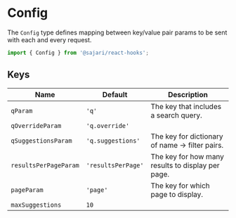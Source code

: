 
<SEO
  title="Config"
  description="The Config type defines mapping between key/value pair param to be sent with each and every request."
/>

# Config

The `Config` type defines mapping between key/value pair params to be sent with each and every request.

```js
import { Config } from '@sajari/react-hooks';
```

## Keys

| Name                  | Default            | Description                                       |
| --------------------- | ------------------ | ------------------------------------------------- |
| `qParam`              | `'q'`              | The key that includes a search query.             |
| `qOverrideParam`      | `'q.override'`     |                                                   |
| `qSuggestionsParam`   | `'q.suggestions'`  | The key for dictionary of name -> filter pairs.   |
| `resultsPerPageParam` | `'resultsPerPage'` | The key for how many results to display per page. |
| `pageParam`           | `'page'`           | The key for which page to display.                |
| `maxSuggestions`      | `10`               |                                                   |
